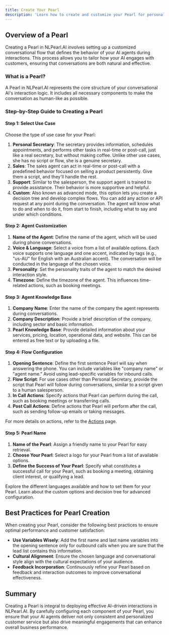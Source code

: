 ```yaml
---
title: Create Your Pearl
description: 'Learn how to create and customize your Pearl for personalized conversational flows in NLPearl.AI.'
---
```



## Overview of a Pearl

Creating a Pearl in NLPearl.AI involves setting up a customized conversational flow that defines the behavior of your AI agents during interactions. This process allows you to tailor how your AI engages with customers, ensuring that conversations are both natural and effective.

### What is a Pearl?

A Pearl in NLPearl.AI represents the core structure of your conversational AI's interaction logic. It includes all necessary components to make the conversation as human-like as possible.

### Step-by-Step Guide to Creating a Pearl

#### Step 1: Select Use Case

Choose the type of use case for your Pearl:

1. **Personal Secretary**: The secretary provides information, schedules appointments, and performs other tasks in real-time or post-call, just like a real secretary, but without making coffee. Unlike other use cases, she has no script or flow, she is a genuine secretary.
2. **Sales**: The sales agent can act in real-time or post-call with a predefined behavior focused on selling a product persistently. Give them a script, and they'll handle the rest.
3. **Support**: Similar to the salesperson, the support agent is trained to provide assistance. Their behavior is more supportive and helpful.
4. **Custom**: Also known as advanced mode, this option lets you create a decision tree and develop complex flows. You can add any action or API request at any point during the conversation. The agent will know what to do and when to do it, from start to finish, including what to say and under which conditions.

#### Step 2: Agent Customization

1. **Name of the Agent**: Define the name of the agent, which will be used during phone conversations.
2. **Voice & Language**: Select a voice from a list of available options. Each voice supports one language and one accent, indicated by tags (e.g., "us-AU" for English with an Australian accent). The conversation will be conducted in the language of the chosen voice.
3. **Personality**: Set the personality traits of the agent to match the desired interaction style.
4. **Timezone**: Define the timezone of the agent. This influences time-related actions, such as booking meetings.

#### Step 3: Agent Knowledge Base

1. **Company Name**: Enter the name of the company the agent represents during conversations.
2. **Company Description**: Provide a brief description of the company, including sector and basic information.
3. **Pearl Knowledge Base**: Provide detailed information about your services, pricing, location, operational data, and website. This can be entered as free text or by uploading a file.

#### Step 4: Flow Configuration

1. **Opening Sentence**: Define the first sentence Pearl will say when answering the phone. You can include variables like "company name" or "agent name." Avoid using lead-specific variables for inbound calls.
2. **Flow Script**: For use cases other than Personal Secretary, provide the script that Pearl will follow during conversations, similar to a script given to a human salesperson.
3. **In Call Actions**: Specify actions that Pearl can perform during the call, such as booking meetings or transferring calls.
4. **Post Call Actions**: Define actions that Pearl will perform after the call, such as sending follow-up emails or taking messages.

For more details on actions, refer to the [Actions](actions) page.

#### Step 5: Pearl Name

1. **Name of the Pearl**: Assign a friendly name to your Pearl for easy retrieval.
2. **Choose Your Pearl**: Select a logo for your Pearl from a list of available options.
3. **Define the Success of Your Pearl**: Specify what constitutes a successful call for your Pearl, such as booking a meeting, obtaining client interest, or qualifying a lead.

<CardGroup cols={2}>
  <Card
    title="Languages & Voices"
    icon="globe"
    href="/pages/languages"
  >
    Explore the different languages available and how to set them for your Pearl.
  </Card>
  <Card
    title="Custom Pearl"
    icon="screwdriver-wrench"
    href="/pages/custom_pearl"
  >
    Learn about the custom options and decision tree for advanced configuration.
  </Card>
</CardGroup>

## Best Practices for Pearl Creation

When creating your Pearl, consider the following best practices to ensure optimal performance and customer satisfaction:

- **Use Variables Wisely**: Add the first name and last name variables into the opening sentence only for outbound calls when you are sure that the lead list contains this information.
- **Cultural Alignment**: Ensure the chosen language and conversational style align with the cultural expectations of your audience.
- **Feedback Incorporation**: Continuously refine your Pearl based on feedback and interaction outcomes to improve conversational effectiveness.

## Summary

Creating a Pearl is integral to deploying effective AI-driven interactions in NLPearl.AI. By carefully configuring each component of your Pearl, you ensure that your AI agents deliver not only consistent and personalized customer service but also drive meaningful engagements that can enhance overall business performance.

